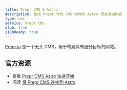 ```yaml
---
title: Prepr CMS & Astro
description: 使用 Prepr 作为 CMS 向你的 Astro 项目添加内容
type: cms
service: Prepr CMS
stub: true
i18nReady: true
---
```


[Prepr.io](https://www.prepr.io/) 是一个无头 CMS，用于构建具有细分目标的网站。

## 官方资源

- 查看 [Prepr CMS Astro 快速开始](https://github.com/preprio/astro-quick-start)
- 阅读 [将 Prepr CMS 连接到 Astro](https://docs.prepr.io/connecting-front-end-apps/astro)